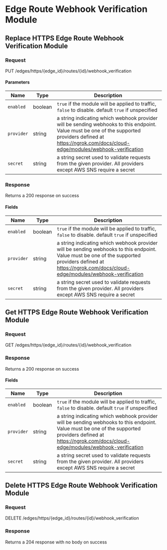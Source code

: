 
# Edge Route Webhook Verification Module

## Replace HTTPS Edge Route Webhook Verification Module

### Request

PUT /edges/https/\{edge_id\}/routes/\{id\}/webhook_verification

<EdgeRouteWebhookVerificationModuleReplaceRequest />

#### Parameters

| Name       | Type    | Description                                                                                                                                                                                                  |
| ---------- | ------- | ------------------------------------------------------------------------------------------------------------------------------------------------------------------------------------------------------------ |
| `enabled`  | boolean | `true` if the module will be applied to traffic, `false` to disable. default `true` if unspecified                                                                                                           |
| `provider` | string  | a string indicating which webhook provider will be sending webhooks to this endpoint. Value must be one of the supported providers defined at https://ngrok.com/docs/cloud-edge/modules/webhook-verification |
| `secret`   | string  | a string secret used to validate requests from the given provider. All providers except AWS SNS require a secret                                                                                             |

### Response

Returns a 200 response on success

<EdgeRouteWebhookVerificationModuleReplaceResponse />

#### Fields

| Name       | Type    | Description                                                                                                                                                                                                  |
| ---------- | ------- | ------------------------------------------------------------------------------------------------------------------------------------------------------------------------------------------------------------ |
| `enabled`  | boolean | `true` if the module will be applied to traffic, `false` to disable. default `true` if unspecified                                                                                                           |
| `provider` | string  | a string indicating which webhook provider will be sending webhooks to this endpoint. Value must be one of the supported providers defined at https://ngrok.com/docs/cloud-edge/modules/webhook-verification |
| `secret`   | string  | a string secret used to validate requests from the given provider. All providers except AWS SNS require a secret                                                                                             |

## Get HTTPS Edge Route Webhook Verification Module

### Request

GET /edges/https/\{edge_id\}/routes/\{id\}/webhook_verification

<EdgeRouteWebhookVerificationModuleGetRequest />

### Response

Returns a 200 response on success

<EdgeRouteWebhookVerificationModuleGetResponse />

#### Fields

| Name       | Type    | Description                                                                                                                                                                                                  |
| ---------- | ------- | ------------------------------------------------------------------------------------------------------------------------------------------------------------------------------------------------------------ |
| `enabled`  | boolean | `true` if the module will be applied to traffic, `false` to disable. default `true` if unspecified                                                                                                           |
| `provider` | string  | a string indicating which webhook provider will be sending webhooks to this endpoint. Value must be one of the supported providers defined at https://ngrok.com/docs/cloud-edge/modules/webhook-verification |
| `secret`   | string  | a string secret used to validate requests from the given provider. All providers except AWS SNS require a secret                                                                                             |

## Delete HTTPS Edge Route Webhook Verification Module

### Request

DELETE /edges/https/\{edge_id\}/routes/\{id\}/webhook_verification

<EdgeRouteWebhookVerificationModuleDeleteRequest />

### Response

Returns a 204 response with no body on success
